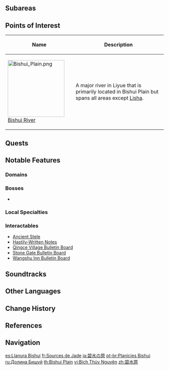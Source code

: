 {{Location Infobox
|image        = <gallery>
Bishui Plain.png|In-Game
Bishui Plain Map.png|Map
</gallery>
|type         = Area
|region       = Liyue
}}
{{Location Intro|{{Lang|'''Bishui Plain'''|zh=碧水原|zh_rm=Bìshuǐ-yuán|zh_tl=Blue Water Plain}}|description=<p>The [[Bishui River]] passes through it.</p>}}

==Subareas==
{{Locations by Category Table|type=Subareas}}

==Points of Interest==
{| class="article-table alternating-colors-table tdc1" style="width: 100%;"
! style="width: 200px;" | Name
! Description
|- id="Bishui River"
| [[File:Bishui Plain.png|180px]]<br>[[Bishui River]]
| A major river in Liyue that is primarily located in Bishui Plain but spans all areas except [[Lisha]].
|}

==Quests==
{{Quests by Category List|Bishui Plain Quests|heo=1}}

==Notable Features==
===Domains===
{{Domains by Category Gallery}}

===Bosses===
* {{Enemy|Rhodeia of Loch}}

===Local Specialties===
{{Column|2|
* {{Item|Cor Lapis}}
* {{Item|Dandelion Seed}}
* {{Item|Glaze Lily}}
* {{Item|Jueyun Chili}}
* {{Item|Noctilucous Jade}}
* {{Item|Qingxin}}
* {{Item|Silk Flower}}
* {{Item|Violetgrass}}
}}

===Interactables===
* [[Sal Terrae#Interactables|Ancient Stele]]
* [[Qingce Village#Interactables|Hastily-Written Notes]]
* [[Qingce Village Bulletin Board]]
* [[Stone Gate Bulletin Board]]
* [[Wangshu Inn Bulletin Board]]

==Soundtracks==
{{Soundtracks by Category Table|type=location}}

==Other Languages==
{{Other Languages
|en      = Bishui Plain
|zhs     = 碧水原
|zhs_rm  = Bìshuǐ-yuán
|zht     = 碧水原
|zht_rm  = Bìshuǐ-yuán
|zh_tl   = Blue Water Plains
|ja      = {{Rubi|碧|へき|水|すい|の|&nbsp;|原|はら}}
|ja_rm   = Heki-sui no Hara<ref>[[Map]], Label: Bishui Plain (Japanese)</ref>
|ja_tl   = Blue Water Plains{{Sino|ja}}
|ko      = {{tt|벽수<->원|碧水原}}
|ko_tl   = Blue Water Plains{{Sino|ko}}
|es      = Llanura Bishui
|es_tl   = Bishui Plains
|fr      = Sources de Jade
|fr_tl   = Jade Springs
|ru      = Долина Бишуй
|ru_tl   = Bishui Valley
|th      = Bishui Plain
|vi      = {{tt|Bích Thủy Nguyên|碧水原}}
|vi_tl   = Blue Water Plains{{Sino|vi}}
|de      = Bishui-Ebene
|de_tl   = Bishui Plain
|id      = Bishui Plain
|pt      = Planícies Bishui
|pt_tl   = Bishui Plains
|tr      = Bishui Ovası
|tr_tl   = Bishui Plain
|it      = Pianura di Bishui
|it_tl   = Bishui Plains
}}

==Change History==
{{Change History|1.0}}

==References==
{{Reflist}}

==Navigation==
{{Area Navbox|Liyue}}

[[es:Llanura Bishui]]
[[fr:Sources de Jade]]
[[ja:碧水の原]]
[[pt-br:Planícies Bishui]]
[[ru:Долина Бишуй]]
[[th:Bishui Plain]]
[[vi:Bích Thủy Nguyên]]
[[zh:碧水原]]